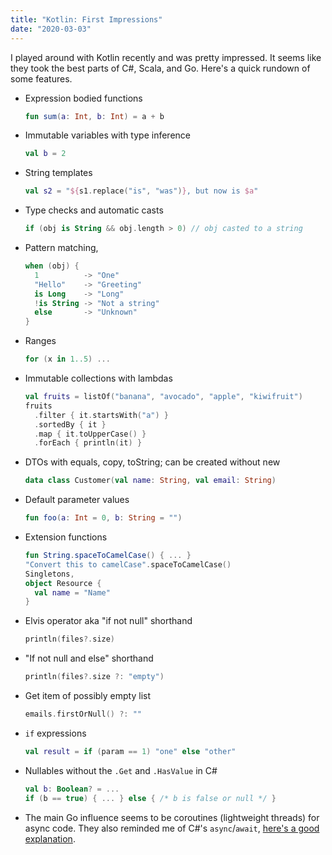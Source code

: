 ```yaml
---
title: "Kotlin: First Impressions"
date: "2020-03-03"
---
```


I played around with Kotlin recently and was pretty impressed. It seems like they took the best parts of C#, Scala, and Go. Here's a quick rundown of some features.

- Expression bodied functions

  ```kotlin
  fun sum(a: Int, b: Int) = a + b
  ```

- Immutable variables with type inference

  ```kotlin
  val b = 2
  ```

- String templates

  ```kotlin
  val s2 = "${s1.replace("is", "was")}, but now is $a"
  ```

- Type checks and automatic casts

  ```kotlin
  if (obj is String && obj.length > 0) // obj casted to a string
  ```

- Pattern matching,

  ```kotlin
  when (obj) {
    1          -> "One"
    "Hello"    -> "Greeting"
    is Long    -> "Long"
    !is String -> "Not a string"
    else       -> "Unknown"
  }
  ```

- Ranges

  ```kotlin
  for (x in 1..5) ...
  ```

- Immutable collections with lambdas

  ```kotlin
  val fruits = listOf("banana", "avocado", "apple", "kiwifruit")
  fruits
    .filter { it.startsWith("a") }
    .sortedBy { it }
    .map { it.toUpperCase() }
    .forEach { println(it) }
  ```

- DTOs with equals, copy, toString; can be created without new

  ```kotlin
  data class Customer(val name: String, val email: String)
  ```

- Default parameter values

  ```kotlin
  fun foo(a: Int = 0, b: String = "")
  ```

- Extension functions

  ```kotlin
  fun String.spaceToCamelCase() { ... }
  "Convert this to camelCase".spaceToCamelCase()
  Singletons,
  object Resource {
    val name = "Name"
  }
  ```

- Elvis operator aka "if not null" shorthand

  ```kotlin
  println(files?.size)
  ```

- "If not null and else" shorthand

  ```kotlin
  println(files?.size ?: "empty")
  ```

- Get item of possibly empty list

  ```kotlin
  emails.firstOrNull() ?: ""
  ```

- `if` expressions

  ```kotlin
  val result = if (param == 1) "one" else "other"
  ```

- Nullables without the `.Get` and `.HasValue` in C#

  ```kotlin
  val b: Boolean? = ...
  if (b == true) { ... } else { /* b is false or null */ }
  ```

- The main Go influence seems to be coroutines (lightweight threads) for async code. They also reminded me of C#'s `async`/`await`, [here's a good explanation](https://kotlinlang.org/docs/coroutines-basics.html).
